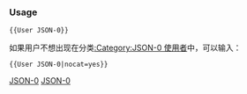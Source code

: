 {{Userbox-level
| level = 0a
| id = [[JSON]]
| info = 这个用户'''[[:Category:JSON-0 使用者|不會或不願意]]'''使用'''[[:Category:json 使用者|JSON]]'''。
| usercategory = JSON-0 使用者
| nocat = {{{nocat|}}}
}}<noinclude>[[Category:程式用戶框模板|JSON-0]]

{{brClear}}
=== Usage ===

<tt><nowiki>{{User JSON-0}}</nowiki></tt>

如果用户不想出现在分类[[:Category:JSON-0 使用者]]中，可以输入：

<tt><nowiki>{{User JSON-0|nocat=yes}}</nowiki></tt>

[[Category:程式用戶框模板|JSON-0]]
</noinclude>